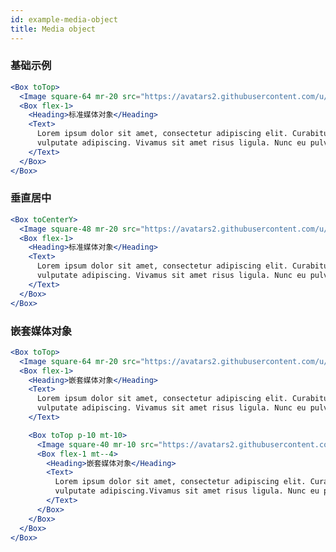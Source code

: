 ```yaml
---
id: example-media-object
title: Media object
---
```


### 基础示例

```jsx live
<Box toTop>
  <Image square-64 mr-20 src="https://avatars2.githubusercontent.com/u/2668081" />
  <Box flex-1>
    <Heading>标准媒体对象</Heading>
    <Text>
      Lorem ipsum dolor sit amet, consectetur adipiscing elit. Curabitur ac nisl quis massa
      vulputate adipiscing. Vivamus sit amet risus ligula. Nunc eu pulvinar augue.
    </Text>
  </Box>
</Box>
```

### 垂直居中

```jsx live
<Box toCenterY>
  <Image square-48 mr-20 src="https://avatars2.githubusercontent.com/u/2668081" />
  <Box flex-1>
    <Heading>标准媒体对象</Heading>
    <Text>
      Lorem ipsum dolor sit amet, consectetur adipiscing elit. Curabitur ac nisl quis massa
      vulputate adipiscing. Vivamus sit amet risus ligula. Nunc eu pulvinar augue.
    </Text>
  </Box>
</Box>
```

### 嵌套媒体对象

```jsx live
<Box toTop>
  <Image square-64 mr-20 src="https://avatars2.githubusercontent.com/u/2668081" />
  <Box flex-1>
    <Heading>嵌套媒体对象</Heading>
    <Text>
      Lorem ipsum dolor sit amet, consectetur adipiscing elit. Curabitur ac nisl quis massa
      vulputate adipiscing. Vivamus sit amet risus ligula. Nunc eu pulvinar augue.
    </Text>

    <Box toTop p-10 mt-10>
      <Image square-40 mr-10 src="https://avatars2.githubusercontent.com/u/2668081" />
      <Box flex-1 mt--4>
        <Heading>嵌套媒体对象</Heading>
        <Text>
          Lorem ipsum dolor sit amet, consectetur adipiscing elit. Curabitur ac nisl quis massa
          vulputate adipiscing.Vivamus sit amet risus ligula. Nunc eu pulvinar augue.
        </Text>
      </Box>
    </Box>
  </Box>
</Box>
```
